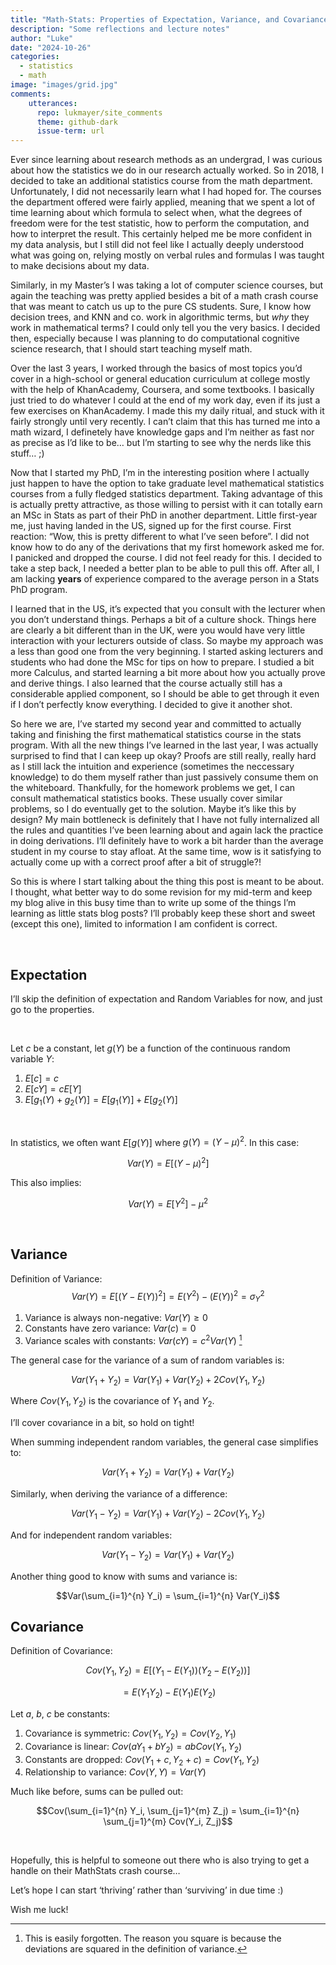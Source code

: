 ```yaml
---
title: "Math-Stats: Properties of Expectation, Variance, and Covariance"
description: "Some reflections and lecture notes"
author: "Luke"
date: "2024-10-26"
categories:
  - statistics
  - math
image: "images/grid.jpg"
comments:
    utterances:
      repo: lukmayer/site_comments
      theme: github-dark
      issue-term: url
---
```


Ever since learning about research methods as an undergrad,
I was curious about how the statistics we do in our research actually worked. 
So in 2018, I decided to take an additional statistics course from the math department.
Unfortunately, I did not necessarily learn what I had hoped for.
The courses the department offered were fairly applied,
meaning that we spent a lot of time learning about which formula to select when,
what the degrees of freedom were for the test statistic, how to perform the computation,
and how to interpret the result. 
This certainly helped me be more confident in my data analysis,
but I still did not feel like I actually deeply understood what was going on,
relying mostly on verbal rules and formulas I was taught to make decisions about my data. 

Similarly, in my Master's I was taking a lot of computer science courses,
but again the teaching was pretty applied besides a bit of a math crash course that was meant to catch us up to the pure CS students.
Sure, I know how decision trees, and KNN and co. work in algorithmic terms,
but *why* they work in mathematical terms? I could only tell you the very basics.
I decided then, especially because I was planning to do computational cognitive science research,
that I should start teaching myself math. 

Over the last 3 years, I worked through the basics of most topics you'd cover in a high-school or general education curriculum at college mostly with the help of KhanAcademy, Coursera, and some textbooks. 
I basically just tried to do whatever I could at the end of my work day, even if its just a few exercises on KhanAcademy. I made this my daily ritual, and stuck with it fairly strongly until very recently. 
I can't claim that this has turned me into a math wizard, 
I definetely have knowledge gaps and I'm neither as fast nor as precise as I'd like to be... but I'm starting to see why the nerds like this stuff... ;)

Now that I started my PhD, I'm in the interesting position where I actually just happen to have the option to take graduate level mathematical statistics courses from a fully fledged statistics department. 
Taking advantage of this is actually pretty attractive, as those willing to persist with it can totally earn an MSc in Stats as part of their PhD in another department. 
Little first-year me, just having landed in the US, signed up for the first course. 
First reaction: "Wow, this is pretty different to what I've seen before". 
I did not know how to do any of the derivations that my first homework asked me for. 
I panicked and dropped the course. I did not feel ready for this. 
I decided to take a step back, I needed a better plan to be able to pull this off. 
After all, I am lacking **years** of experience compared to the average person in a Stats PhD program.

I learned that in the US, it's expected that you consult with the lecturer when you don't understand things.
Perhaps a bit of a culture shock. 
Things here are clearly a bit different than in the UK, were you would have very little interaction with your lecturers outside of class. 
So maybe my approach was a less than good one from the very beginning. 
I started asking lecturers and students who had done the MSc for tips on how to prepare. 
I studied a bit more Calculus, and started learning a bit more about how you actually prove and derive things. 
I also learned that the course actually still has a considerable applied component,
so I should be able to get through it even if I don't perfectly know everything. 
I decided to give it another shot.

So here we are, I've started my second year and committed to actually taking and finishing the first mathematical statistics course in the stats program. 
With all the new things I've learned in the last year, I was actually surprised to find that I can keep up okay? 
Proofs are still really, really hard as I still lack the intuition and experience (sometimes the neccessary knowledge) to do them myself rather than just passively consume them on the whiteboard. 
Thankfully, for the homework problems we get, I can consult mathematical statistics books. 
These usually cover similar problems, so I do eventually get to the solution. Maybe it's like this by design? 
My main bottleneck is definitely that I have not fully internalized all the rules and quantities I've been learning about and again lack the practice in doing derivations. 
I'll definitely have to work a bit harder than the average student in my course to stay afloat.
At the same time, wow is it satisfying to actually come up with a correct proof after a bit of struggle?!  

So this is where I start talking about the thing this post is meant to be about. 
I thought, what better way to do some revision for my mid-term and keep my blog alive in this busy time than to write up some of the things I'm learning as little stats blog posts? 
I'll probably keep these short and sweet (except this one), limited to information I am confident is correct.

\

## Expectation

I'll skip the definition of expectation and Random Variables for now, and just go to the properties.

\

Let $c$ be a constant, let $g(Y)$ be a function of the continuous random variable $Y$:

1. $E[c] = c$
2. $E[cY] = cE[Y]$
3. $E[g_1(Y) + g_2(Y)] = E[g_1(Y)] + E[g_2(Y)]$

\

In statistics, we often want $E[g(Y)]$ where $g(Y) = (Y - \mu)^2$. In this case:

$$Var(Y) = E[(Y - \mu)^2]$$

This also implies:

$$Var(Y) = E[Y^2] - \mu^2$$


\

## Variance

Definition of Variance:
$$ Var(Y) = E[(Y - E(Y))^2] = E(Y^2) - (E(Y))^2 = \sigma^2_Y $$

1. Variance is always non-negative: $Var(Y) \geq 0$
2. Constants have zero variance: $Var(c) = 0$
3. Variance scales with constants: $Var(cY) = c^2 Var(Y)$ [^1]
  
[^1]: This is easily forgotten. The reason you square is because the deviations are squared in the definition of variance.

The general case for the variance of a sum of random variables is:

$$Var(Y_1 + Y_2) = Var(Y_1) + Var(Y_2) + 2Cov(Y_1, Y_2)$$

Where $Cov(Y_1, Y_2)$ is the covariance of $Y_1$ and $Y_2$. 

I'll cover covariance in a bit, so hold on tight!


When summing independent random variables, the general case simplifies to:

$$Var(Y_1 + Y_2) = Var(Y_1) + Var(Y_2)$$

Similarly, when deriving the variance of a difference:

$$Var(Y_1 - Y_2) = Var(Y_1) + Var(Y_2) - 2Cov(Y_1, Y_2)$$

And for independent random variables:

$$Var(Y_1 - Y_2) = Var(Y_1) + Var(Y_2)$$


Another thing good to know with sums and variance is:

$$Var(\sum_{i=1}^{n} Y_i) = \sum_{i=1}^{n} Var(Y_i)$$

## Covariance

Definition of Covariance:

$$Cov(Y_1, Y_2) = E[(Y_1 - E(Y_1))(Y_2 - E(Y_2))]$$

$$ = E(Y_1Y_2) - E(Y_1)E(Y_2)$$

Let $a$, $b$, $c$ be constants:

1. Covariance is symmetric: $Cov(Y_1, Y_2) = Cov(Y_2, Y_1)$
2. Covariance is linear: $Cov(aY_1 + bY_2) = abCov(Y_1, Y_2)$
3. Constants are dropped: $Cov(Y_1+c, Y_2+c) = Cov(Y_1, Y_2)$
4. Relationship to variance: $Cov(Y, Y) = Var(Y)$

Much like before, sums can be pulled out:

$$Cov(\sum_{i=1}^{n} Y_i, \sum_{j=1}^{m} Z_j) = \sum_{i=1}^{n} \sum_{j=1}^{m} Cov(Y_i, Z_j)$$


\

Hopefully, this is helpful to someone out there who is also trying to get a handle on their MathStats crash course...

Let's hope I can start 'thriving' rather than 'surviving' in due time :)

Wish me luck!